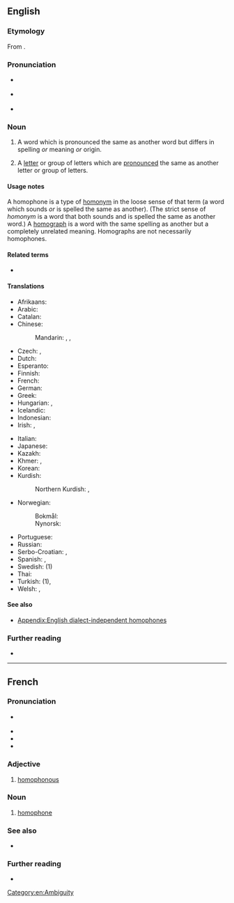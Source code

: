 ==English==

===Etymology===
From {{confix|en|homo|phone}}.

===Pronunciation===
* {{a|UK}} {{IPA|en|/ˈhɒməfəʊ̯n/}}
* {{a|US}} {{IPA|en|/ˈhɔməfoʊ̯n/|/ˈhɑməfoʊ̯n/}}
* {{audio|en|en-us-homophone.ogg|Audio (US)}}

===Noun===
{{examples|sense=English words|
* {{m|en|carat}} and {{m|en|caret}}
* {{m|en|carrot}} and {{m|en|karat}}
}}
{{en-noun}}

# {{lb|en|semantics}} A word which is pronounced the same as another word but differs in spelling ''or'' meaning ''or'' origin.
# A [[letter]] or group of letters which are [[pronounced]] the same as another letter or group of letters.

====Usage notes====
A homophone is a type of [[homonym]] in the loose sense of that term (a word which sounds ''or'' is spelled the same as another). (The strict sense of ''homonym'' is a word that both sounds and is spelled the same as another word.) A [[homograph]] is a word with the same spelling as another but a completely unrelated meaning. Homographs are not necessarily homophones.

====Related terms====
* {{l|en|homophonous|pos=adjective}}

====Translations====
{{trans-top|words with the same pronunciation}}
* Afrikaans: {{t+|af|homofoon}}
* Arabic: {{t|ar|لَفْظَة مُتَجَانِسَة|f|tr=lafẓa mutajānisa}}
* Catalan: {{t+|ca|homòfon}}
* Chinese:
*: Mandarin: {{t+|cmn|同音詞|sc=Hani}}, {{t+|cmn|同音词|tr=tóngyīncí|sc=Hani}}, {{qualifier|of Chinese characters}} {{t+|cmn|同音字|tr=tóngyīnzì|sc=Hani}}
* Czech: {{t+|cs|homofon|m}}, {{t|cs|homofonum|n}}
* Dutch: {{t+|nl|homofoon|m}}
* Esperanto: {{t|eo|homofono}}
* Finnish: {{t+|fi|homofoni}}
* French: {{t+|fr|homophone|m}}
* German: {{t+|de|Homophon|n}}
* Greek: {{t+|el|ομόφωνος|m}}
* Hungarian: {{t|hu|homofon}} {{q|not infrequently spelled {{m|hu|homofón}}}}, {{t|hu|[[azonos]] [[kiejtésű]], [[de]] [[eltérő]] [[jelentésű]] ([[és]] [[gyakran]] [[eltérő]] [[alakú]]) [[szó]]}}
* Icelandic: {{t|is|samhljóma orð|n-p}}
* Indonesian: {{t+|id|homofon}}
* Irish: {{t|ga|homafón|m}}, {{t|ga|téarma comhfhuaimneach|m}}
{{trans-mid}}
* Italian: {{t|it|omofono|m}}
* Japanese: {{t|ja|同音語|tr=どうおんご, dōongo}}
* Kazakh: {{t|kk|омофон}}
* Khmer: {{t+|km|សូរដូច|tr=soo dooc|sc=Khmr}}, {{t|km|កល្បសព្ទ|sc=Khmr|tr=kɑlpa’sap}}
* Korean: {{t+|ko|동음이의어}}
* Kurdish:
*: Northern Kurdish: {{t+|kmr|hevdeng}}, {{t+|kmr|homofon}}
* Norwegian:
*: Bokmål: {{t+|nb|homofon|m}}
*: Nynorsk: {{t|nn|homofon|m}}
* Portuguese: {{t+|pt|homófono|m}}
* Russian: {{t+|ru|омофо́н|m}}
* Serbo-Croatian: {{t+|sh|homofon|m}}, {{t+|sh|istozvučnica|f}}
* Spanish: {{t+|es|homófono|m}}, {{t|es|homófona|f}}
* Swedish: {{t+|sv|homofon|c}} (1)
* Thai: {{t+|th|คำพ้องเสียง}}
* Turkish: {{t|tr|sesteş kelime}} (1), {{t+|tr|sesteş}}
* Welsh: {{t|cy|cyfunsain|m}}, {{t|cy|homoffon|m}}
{{trans-bottom}}

====See also====
* [[Appendix:English dialect-independent homophones]]
{{nyms|en}}

===Further reading===
* {{pedia}}

[[Category:en:Ambiguity]]

----

==French==

===Pronunciation===
* {{fr-muteh}} {{fr-IPA}}
* {{audio|fr|LL-Q150 (fra)-DSwissK-homophone.wav|Audio}}
* {{rhymes|fr|ɔn}}
* {{homophones|fr|homophones}}

===Adjective===
{{fr-adj}}

# [[homophonous]]

===Noun===
{{fr-noun|m}}

# {{lb|fr|semantics}} [[#English|homophone]]

===See also===
* {{projectlink|wikipedia|Homophone|lang=fr}}

===Further reading===
* {{R:TLFi}}
